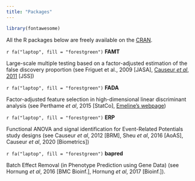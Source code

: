 ```yaml
---
title: "Packages"
---
```


```r
library(fontawesome)
```

All the R packages below are freely available on the [CRAN](https://cran.r-project.org/).

 `r fa("laptop", fill = "forestgreen")` **FAMT** 

Large-scale multiple testing based on a factor-adjusted estimation of the false discovery proportion (see Friguet et al., 2009 [JASA], [Causeur *et al*, 2011](./research/PDFs/FAMT_JSS.pdf) [JSS]) 

 `r fa("laptop", fill = "forestgreen")` **FADA** 

Factor-adjusted feature selection in high-dimensional linear discriminant analysis (see Perthame *et al*, 2015 [StatCo], [Emeline's webpage](https://emelineperthame.wordpress.com/fada/))

 `r fa("laptop", fill = "forestgreen")` **ERP** 

Functional ANOVA and signal identification for Event-Related Potentials study designs (see Causeur *et al*, 2012 [BRM], Sheu *et al*, 2016 [AoAS], Causeur *et al*, 2020 [Biometrics])

 `r fa("laptop", fill = "forestgreen")` **bapred** 

Batch Effect Removal (in Phenotype Prediction using Gene
Data) (see Hornung *et al*, 2016 [BMC Bioinf.], Hornung *et al*, 2017 [Bioinf.]).
